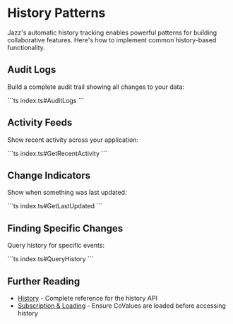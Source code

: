 
# History Patterns

Jazz's automatic history tracking enables powerful patterns for building collaborative features. Here's how to implement common history-based functionality.

## Audit Logs

Build a complete audit trail showing all changes to your data:

<CodeGroup>
```ts index.ts#AuditLogs
```
</CodeGroup>

## Activity Feeds

Show recent activity across your application:

<CodeGroup>
```ts index.ts#GetRecentActivity
```
</CodeGroup>

## Change Indicators

Show when something was last updated:

<CodeGroup>
```ts index.ts#GetLastUpdated
```
</CodeGroup>

## Finding Specific Changes

Query history for specific events:

<CodeGroup>
```ts index.ts#QueryHistory
```
</CodeGroup>

## Further Reading

- [History](/docs/key-features/history) - Complete reference for the history API
- [Subscription & Loading](/docs/core-concepts/subscription-and-loading) - Ensure CoValues are loaded before accessing history
